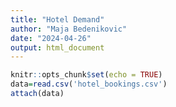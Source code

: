 ---
title: "Hotel Demand"
author: "Maja Bedenikovic"
date: "2024-04-26"
output: html_document
---

```{r setup, include=FALSE}
knitr::opts_chunk$set(echo = TRUE)
data=read.csv('hotel_bookings.csv')
attach(data)
```

